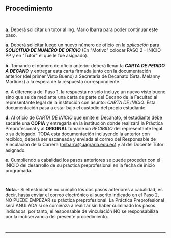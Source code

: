 ## Procedimiento
~~~
 
~~~
**a.** Deberá solicitar un tutor al Ing. Mario Ibarra para poder continuar este paso.

**a.** Deberá solicitar luego un nuevo número de oficio en la *aplicación* para ***SOLICITUD DE NUMERO DE OFICIO*** (En "Motivo" colocar PASO 2 - INICIO PP y en "Tutor" el que le fue asignado).

**b.** Tomando el número de oficio anterior deberá llenar la ***CARTA DE PEDIDO A DECANO*** y entregar esta carta firmada junto con la documentación anterior (del primer Visto Bueno) a Secretaría de Decanato (Srta. Melanny Martínez) a la espera de la respuesta correspondiente.

**c.** A diferencia del Paso 1, la respuesta no solo incluye un nuevo visto bueno sino que se da mediante una carta de parte del Decano de la Facultad al representante legal de la institución con asunto: *CARTA DE INICIO*. Esta documentación pasa a estar bajo el custodio del propio estudiante.

**d.** Al oficio de *CARTA DE INICIO* que emite el Decanato, el estudiante debe sacarle una **COPIA** y entregarla en la institución donde realizará la Práctica Preprofesional y al **ORIGINAL** tomarle un *RECIBIDO* del representante legal o su delegado. TODA esta documentación incluyendo la anterior con recibido, deberá ser escaneada y enviada al correo del Responsable de Vinculación de la Carrera (mibarra@uagraria.edu.ec) y al del Docente Tutor asignado.

**e.** Cumpliendo a cabalidad los pasos anteriores se puede proceder con el INICIO del desarrollo de su práctica preprofesional en la fecha de inicio programada.
~~~
 
~~~
**Nota.-** Si el estudiante no cumplió los dos pasos anteriores a cabalidad, es decir, hasta enviar el correo electrónico al suscrito indicado en el Paso 2, NO PUEDE EMPEZAR su práctica preprofesional. La Práctica Preprofesional será ANULADA si se comienza a realizar sin haber culminado los pasos indicados, por tanto, el responsable de vinculación NO se responsabiliza por la inobservancia del presente procedimiento.
~~~
 
~~~
---
